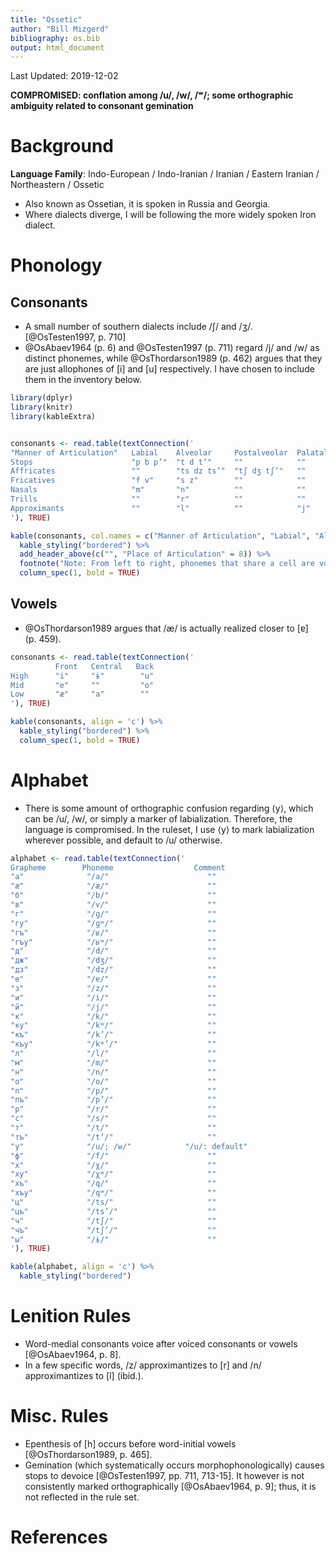 ```yaml
---
title: "Ossetic"
author: "Bill Mizgerd"
bibliography: os.bib
output: html_document
---
```


Last Updated: 2019-12-02

**COMPROMISED: conflation among /u/, /w/, /ʷ/; some orthographic ambiguity related to consonant gemination**

# Background

**Language Family**: Indo-European / Indo-Iranian / Iranian / Eastern Iranian / Northeastern / Ossetic

* Also known as Ossetian, it is spoken in Russia and Georgia.
* Where dialects diverge, I will be following the more widely spoken Iron dialect.

# Phonology

## Consonants

* A small number of southern dialects include /ʃ/ and /ʒ/. [@OsTesten1997, p. 710]
* @OsAbaev1964 (p. 6) and @OsTesten1997 (p. 711) regard /j/ and /w/ as distinct phonemes, while @OsThordarson1989 (p. 462) argues that they are just allophones of [i] and [u] respectively. I have chosen to include them in the inventory below.

```r

library(dplyr)
library(knitr)
library(kableExtra)


consonants <- read.table(textConnection('
"Manner of Articulation"   Labial    Alveolar     Postalveolar  Palatal  Velar     Labiovelar    Uvular  Labiouvular
Stops                      "p b p’"  "t d t’"     ""            ""       "k ɡ k’"  "kʷ gʷ kʷ’"   "q"     "qʷ"
Affricates                 ""        "ts dz ts’"  "tʃ dʒ tʃ’"   ""       ""        ""            ""      ""
Fricatives                 "f v"     "s z"        ""            ""       ""        ""            "χ ʁ"   "χʷ ʁʷ"
Nasals                     "m"       "n"          ""            ""       ""        ""            ""      ""
Trills                     ""        "r"          ""            ""       ""        ""            ""      ""
Approximants               ""        "l"          ""            "j"      ""        "w"           ""      ""
'), TRUE)

kable(consonants, col.names = c("Manner of Articulation", "Labial", "Alveolar", "Postalveolar", "Palatal", "Velar", "Labiovelar", "Uvular", "Labiouvular"), align = 'c') %>%
  kable_styling("bordered") %>%
  add_header_above(c("", "Place of Articulation" = 8)) %>%
  footnote("Note: From left to right, phonemes that share a cell are voiceless, voiced, and ejective.", general_title = "") %>%
  column_spec(1, bold = TRUE)
```

## Vowels

* @OsThordarson1989 argues that /æ/ is actually realized closer to [ɐ] (p. 459).

```r
consonants <- read.table(textConnection('
          Front   Central   Back
High      "i"     "ɨ"        "u"
Mid       "e"     ""         "o"
Low       "æ"     "a"        ""
'), TRUE)

kable(consonants, align = 'c') %>%
  kable_styling("bordered") %>%
  column_spec(1, bold = TRUE)
```

# Alphabet

* There is some amount of orthographic confusion regarding ⟨y⟩, which can be /u/, /w/, or simply a marker of labialization. Therefore, the language is compromised. In the ruleset, I use ⟨y⟩ to mark labialization wherever possible, and default to /u/ otherwise.

```r

alphabet <- read.table(textConnection('
Grapheme        Phoneme                  Comment
"а"              "/a/"                      ""
"ӕ"              "/æ/"                      ""
"б"              "/b/"                      ""
"в"              "/v/"                      ""
"г"              "/ɡ/"                      ""
"гу"             "/ɡʷ/"                     ""
"гъ"             "/ʁ/"                      ""
"гъу"            "/ʁʷ/"                     ""
"д"              "/d/"                      ""
"дж"             "/dʒ/"                     ""
"дз"             "/dz/"                     ""
"е"              "/e/"                      ""
"з"              "/z/"                      ""
"и"              "/i/"                      ""
"й"              "/j/"                      ""
"к"              "/k/"                      ""
"ку"             "/kʷ/"                     ""
"къ"             "/k’/"                     ""
"къу"            "/kʷ’/"                    ""
"л"              "/l/"                      ""
"м"              "/m/"                      ""
"н"              "/n/"                      ""
"о"              "/o/"                      ""
"п"              "/p/"                      ""
"пъ"             "/p’/"                     ""
"р"              "/r/"                      ""
"с"              "/s/"                      ""
"т"              "/t/"                      ""
"тъ"             "/t’/"                     ""
"у"              "/u/; /w/"            "/u/: default"
"ф"              "/f/"                      ""
"х"              "/χ/"                      ""
"ху"             "/χʷ/"                     ""
"хъ"             "/q/"                      ""
"хъу"            "/qʷ/"                     ""
"ц"              "/ts/"                     ""
"цъ"             "/ts’/"                    ""
"ч"              "/tʃ/"                     ""
"чъ"             "/tʃ’/"                    ""
"ы"              "/ɨ/"                      ""
'), TRUE)

kable(alphabet, align = 'c') %>%
  kable_styling("bordered")
```  

# Lenition Rules

* Word-medial consonants voice after voiced consonants or vowels [@OsAbaev1964, p. 8].
* In a few specific words, /z/ approximantizes to [r] and /n/ approximantizes to [l] (ibid.).

# Misc. Rules

* Epenthesis of [h] occurs before word-initial vowels [@OsThordarson1989, p. 465].
* Gemination (which systematically occurs morphophonologically) causes stops to devoice [@OsTesten1997, pp. 711, 713-15]. It however is not consistently marked orthographically [@OsAbaev1964, p. 9]; thus, it is not reflected in the rule set.

# References
